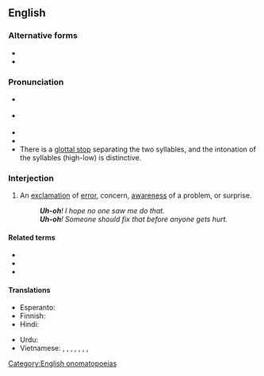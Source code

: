 {{also|uh oh}}
==English==

===Alternative forms===
* {{l|en|oh-oh}}
* {{l|en|uh oh}}

===Pronunciation===
* {{a|US}} {{IPA|/ˈʌʔoʊ/|[ˈʌ̆ʔ˦oʊ˨]|lang=en}}
* {{a|RP}} {{IPA|/ˈʌʔəʊ/|[ˈʌ̆ʔ˦əʊ˨]|lang=en}}
* {{audio|en-us-uh-oh.ogg|Audio (GA)|lang=en}}
* {{audio|Uh-oh.ogg|Audio (RP)|lang=en}}
* There is a [[glottal stop]] separating the two syllables, and the intonation of the syllables (high-low) is distinctive.

===Interjection===
{{en-interj|head=[[uh]]-[[oh]]}}

# An [[exclamation]] of [[error]], concern, [[awareness]] of a problem, or surprise.
#: '''''Uh-oh'''! I hope no one saw me do that.''
#: '''''Uh-oh'''! Someone should fix that before anyone gets hurt.''

====Related terms====
* {{l|en|oh}}
* {{l|en|uh}}
* {{l|en|oops}}

====Translations====
{{trans-top|exclamation}}
* Esperanto: {{t|eo|aĉ}}
* Finnish: {{t|fi|ohhoh}}
* Hindi: {{t+|hi|अरे|sc=Deva}}
{{trans-mid}}
* Urdu: {{t|ur|ارے|tr=are|sc=ur-Arab}}
* Vietnamese: {{t|vi|oài}}, {{t+|vi|ôi}}, {{t|vi|ôi trời đất}}, {{t|vi|trời đất ơi}}, {{t+|vi|trời ơi}}, {{t|vi|ôi trời ơi}}, {{t|vi|ôi giời ơi}}, {{t+|vi|ối trời ơi}}
{{trans-bottom}}

[[Category:English onomatopoeias]]